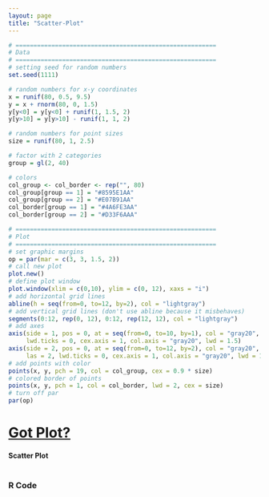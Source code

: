 ```yaml
---
layout: page
title: "Scatter-Plot"
---
```



```r
# ========================================================
# Data
# ========================================================
# setting seed for random numbers
set.seed(1111)

# random numbers for x-y coordinates
x = runif(80, 0.5, 9.5)
y = x + rnorm(80, 0, 1.5)
y[y<0] = y[y<0] + runif(1, 1.5, 2)
y[y>10] = y[y>10] - runif(1, 1, 2)

# random numbers for point sizes
size = runif(80, 1, 2.5)

# factor with 2 categories
group = gl(2, 40)

# colors
col_group <- col_border <- rep("", 80)
col_group[group == 1] = "#8595E1AA"
col_group[group == 2] = "#E07B91AA"
col_border[group == 1] = "#4A6FE3AA"
col_border[group == 2] = "#D33F6AAA"
```


```r
# ========================================================
# Plot
# ========================================================
# set graphic margins
op = par(mar = c(3, 3, 1.5, 2))
# call new plot
plot.new()
# define plot window
plot.window(xlim = c(0,10), ylim = c(0, 12), xaxs = "i")
# add horizontal grid lines
abline(h = seq(from=0, to=12, by=2), col = "lightgray")
# add vertical grid lines (don't use abline because it misbehaves)
segments(0:12, rep(0, 12), 0:12, rep(12, 12), col = "lightgray")
# add axes
axis(side = 1, pos = 0, at = seq(from=0, to=10, by=1), col = "gray20", 
     lwd.ticks = 0, cex.axis = 1, col.axis = "gray20", lwd = 1.5)
axis(side = 2, pos = 0, at = seq(from=0, to=12, by=2), col = "gray20", 
     las = 2, lwd.ticks = 0, cex.axis = 1, col.axis = "gray20", lwd = 1.5)
# add points with color
points(x, y, pch = 19, col = col_group, cex = 0.9 * size)
# colored border of points
points(x, y, pch = 1, col = col_border, lwd = 2, cex = size)
# turn off par
par(op)
```


# [Got Plot?](/work/gotplot)

#### Scatter Plot

```r
```


### R Code

```r
```

```r
```

